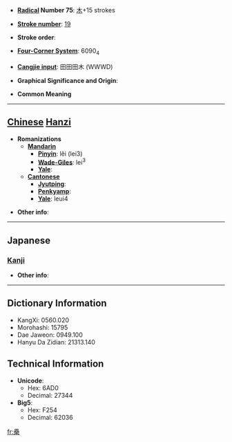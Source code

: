 * '''[[Wiktionary:Chinese radical index| Radical]] Number 75''': [[Wiktionary:Chinese radical index 木|木]]+15 strokes

* '''[[Wiktionary:Chinese total strokes index|Stroke number]]''': [[Wiktionary:Chinese total strokes index 19|19]]

* '''Stroke order''': 

* '''[[Wiktionary:Chinese four corner index|Four-Corner System]]''': 6090<sub>4</sub>

* '''[[Wiktionary:Chinese Cangjie index|Cangjie input]]''': 田田田木 (WWWD)

* '''Graphical Significance and Origin''': 

* '''Common Meaning'''

----

== [[Chinese]] [[Hanzi]] ==

* '''Romanizations'''
** '''[[Mandarin]]'''
*** '''[[Pinyin]]''': lěi (lei3)
*** '''[[Wade-Giles]]''': lei<sup>3</sup>
*** '''[[Yale]]''': 
** '''[[Cantonese]]'''
*** '''[[Jyutping]]''':
*** '''[[Penkyamp]]''': 
*** '''[[Yale]]''': leui4

* '''Other info''': 

----

==Japanese==
===[[Kanji]]===
{{kanji|on readings=[[るい]] (rui), [[らい]] (rai)
|kun readings=[[ふじ]] (fuji)
}}

* '''Other info''':  

----

== Dictionary Information ==

* KangXi: 0560.020
* Morohashi: 15795
* Dae Jaweon: 0949.100
* Hanyu Da Zidian: 21313.140

== Technical Information ==

* '''Unicode''':
** Hex: 6AD0
** Decimal: 27344
* '''Big5''':
** Hex: F254
** Decimal: 62036

[[fr:櫐]]